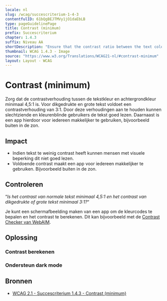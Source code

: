```yaml
---
locale: nl
slug: /wcag/succescriterium-1-4-3
contentfulID: 61bQgBEJTMVy1jO1daEbLB
type: pageGuidelinePage
title: Contrast (minimum)
prefix: Succescriterium
chapter: 1.4.3
suffix: Niveau AA
shortDescription: "Ensure that the contrast ratio between the text color and background color is at least 4.5:1. For bold and large text, a ratio of 3:1 is sufficient."
thumbnail: WCAG 1.4.3 - Image
source: "https://www.w3.org/Translations/WCAG21-nl/#contrast-minimum"
layout: Layout - WCAG
---
```


# Contrast (minimum)

Zorg dat de contrastverhouding tussen de tekstkleur en achtergrondkleur minimaal 4,5:1 is. Voor dikgedrukte en grote tekst voldoet een contrastverhouding van 3:1. Door deze verhoudingen aan te houden kunnen slechtziende en kleurenblinde gebruikers de tekst goed lezen. Daarnaast is een app hierdoor voor iedereen makkelijker te gebruiken, bijvoorbeeld buiten in de zon.

## Impact

- Indien tekst te weinig contrast heeft kunnen mensen met visuele beperking dit niet goed lezen.
- Voldoende contrast maakt een app voor iedereen makkelijker te gebruiken. Bijvoorbeeld buiten in de zon.

## Controleren

“*Is het contrast van normale tekst minimaal 4,5:1 en het contrast van dikgedrukte of grote tekst minimaal 3:1?*“

Je kunt een schermafbeelding maken van een app om de kleurcodes te bepalen en het contrast te berekenen. Dit kan bijvoorbeeld met de [Contrast Checker van WebAIM](https://webaim.org/resources/contrastchecker/). 

## Oplossing

### Contrast berekenen

<CodeSample id="screen-contrast" locale="nl"/>

### Ondersteun dark mode

<CodeSample id="screen-dark-mode" locale="nl"/>

## Bronnen

- [WCAG 2.1 - Succescriterium 1.4.3 - Contrast (minimum)](https://www.w3.org/Translations/WCAG21-nl/#contrast-minimum)